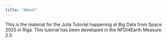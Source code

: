 ```yaml
---
title: "About"
---
```


This is the material for the Julia Tutorial happening at Big Data from Space 2025 in Riga.
This tutorial has been developed in the NFDI4Earth Measure 2.5.